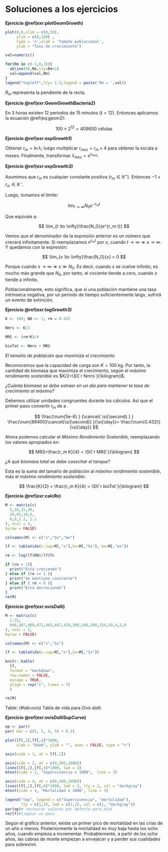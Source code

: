 # Soluciones a los ejercicios

**Ejercicio \@ref(exr:plotGeomGrowth)**

```r
plot(0,0,xlim = c(0,50),
     ylim = c(0,100) ,
     type = 'n',xlab = 'Tamaño poblacional',
     ylab = "Tasa de crecimiento")

val=numeric()

for(Rm in c(-1,0,1)){
  abline(50,Rm,lty=Rm+2)
  val=append(val,Rm)
}
legend("topleft",lty= 1:3,legend = paste('Rm = ',val))
```

$R_m$ representa la pendiente de la recta.

**Ejercicio \@ref(exr:GeomGrowthBacteria2)**

En 3 horas existen 12 periodos de 15 minutos ($t=12$). Entonces aplicamos la ecuación \@ref(eq:geom2):

$$
100\times 2^{12} = \num{409600}\text{ células}
$$

**Ejercicio \@ref(exr:expGrowth1)**

Obtener $r_m = \ln \lambda$; luego multiplicar $r_{mes}=r_m \times 4$ para obtener la escala a meses. Finalmente, transformar $\lambda_{mes}=e^{r_{mes}}$.

**Ejercicio \@ref(exr:expGrowth3)**

Asumimos que $r_m$ es cualquier constante positiva ($r_m \in \mathbb{R}^+$). Entonces $-1\times r_m \in \mathbb{R}^-$.

Luego, tomamos el límite:

$$
\lim_{t \to \infty}N_0 e^{-r_m t}
$$

Que equivale a:

$$
\lim_{t \to \infty}\frac{N_0}{e^{r_m t}}
$$

Vemos que el denominador de la expresión anterior es un número que crecerá infinitamente. Si reemplazamos $e^{r_m t}$ por $x$, cuando $t \to \infty \Rightarrow x \to \infty$. Y quedamos con la expresión:

$$
\lim_{x \to \infty}\frac{N_0}{x} = 0
$$

Porque cuando $x \to \infty \Rightarrow x \gg N_0$. Es decir, cuando $x$ se vuelve infinito, es mucho más grande que $N_0$, por tanto, el cociente tiende a cero, cuando $x$ tiende a infinito.

Poblacionalmente, esto significa, que si una población mantiene una tasa intrínseca negativa, por un periodo de tiempo suficientemente largo, sufrirá un evento de extinción.

**Ejercicio \@ref(exr:logGrowth3)**

```r
K <- 100; N0 <- 1; rm = 0.432

Nmrs <- K/2

MRS <- (rm*K)/4

bioTot <- Nmrs + MRS
```

*El tamaño de población que maximiza el crecimiento*

Reconocemos que la capacidad de carga son $K=\SI{100}{\kilogram}$. Por tanto, la cantidad de biomasa que maximiza el crecimiento, según el *máximo rendimiento sostenible* es $K/2=\SI{`r Nmrs`}{\kilogram}$.

*¿Cuánta biomasa se debe extraer en un día para mantener la tasa de crecimiento al máximo?*

Debemos utilizar unidades congruentes durante los cálculos. Así que el primer paso convertir $r_m$ de \si{\per\second} a \si{\per\day}.

$$
\frac{\num{5e-6} }
{\cancel{ \si{\second} } }
\frac{\num{86400}\cancel{\si{\second}} }{\si{\day}}= 
\frac{\num{0.432}}
{\si{\day}}
$$

Ahora podemos calcular el *Máximo Rendimiento Sostenible*, reemplazando los valores apropiados en:

$$
MRS=\frac{r_m K}{4} = \SI{`r MRS`}{\kilogram}
$$

*¿A qué biomasa total se debe cosechar el tanque?*

Esta es la suma del tamaño de población al *máximo rendimiento sostenible*, más el *máximo rendimiento sostenible*:

$$
\frac{K}{2} + \frac{r_m K}{4} = \SI{`r bioTot`}{\kilogram}
$$


**Ejercicio \@ref(exr:calcRe)**


```r
M <- matrix(c(
  5,10,15,20,
  20,45,10,5,
  0,0,1.2, 1.1
), ncol = 3,
byrow = FALSE)

colnames(M) <- c("x","Sx","mx")

lf <- tablaVida(x.sup=M[,"x"],Sx=M[,"Sx"], mx=M[,"mx"])

re <- log(lf$R0)/lf$Tc

if (re > 1){
  print("Está creciendo")
} else if (re == 1 ){
  print("Se mantiene constante")
} else if ( re < 0 ){
  print("Está decreciendo")
}
rm(M)
```


**Ejercicio \@ref(exr:ovisDalli)**

```r
M <- matrix(c(
  1:15,
  608,487,480,472,465,447,419,390,348,268,154,59,4,2,0
), ncol = 2,
byrow = FALSE)

colnames(M) <- c("x","Sx")

lf <- tablaVida(x.sup=M[,"x"],Sx=M[,"Sx"])
```

\begingroup
\sffamily
\small
\singlespacing

```r
knitr::kable(
  lf,
  format = "markdown",
  row.names = FALSE,
  escape = TRUE,
  align = rep("c", times = 7)
  )

rm(M)
```

Table: (\#tab:ovis) Tabla de vida para *Ovis dalli*.

\endgroup

**Ejercicio \@ref(exr:ovisDalliSupCurve)**


```r
op <- par()
par( mar = c(5, 5, 4, 5) + 0.1)

plot(lf[,1],lf[,4]*1000,
     xlab = "Edad", ylab = "", axes = FALSE, type = "n")

axis(side = 1, at = lf[,1])

axis(side = 2, at = c(0,500,1000))
lines(lf[,1],lf[,4]*1000, lwd = 2)
mtext(side = 2, "Supervivencia x 1000",  line = 3)

axis(side = 4, at = c(0,500,1000))
lines(lf[,1],lf[,6]*1000, lwd = 2, lty = 2, col = "darkgray")
mtext(side = 4, "Mortalidad x 1000", line = 3)

legend("top", legend = c("Supervivencia", "mortalidad"),
       lty = c(1,2), lwd = c(2,2), col = c(1, "darkgray"))
par(op)# restaurar valores por defecto para plot
rm(lf)#limpiar un poco
```

Según el gráfico anterior, existe un primer pico de mortalidad en las crías de un año o menos. Posteriormente la mortalidad es muy baja hasta los ocho años, cuando empieza a incrementar. Probablemente, a partir de los ocho años, las cabras de monte empiezan a envejecer y a perder sus cualidades para sobrevivir.

\FloatBarrier

\begingroup
\small
\printindex
\vfill
\endgroup
